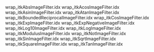 wrap_itkAbsImageFilter.idx
wrap_itkAcosImageFilter.idx
wrap_itkAsinImageFilter.idx
wrap_itkAtanImageFilter.idx
wrap_itkBoundedReciprocalImageFilter.idx
wrap_itkCosImageFilter.idx
wrap_itkExpImageFilter.idx
wrap_itkExpNegativeImageFilter.idx
wrap_itkLog10ImageFilter.idx
wrap_itkLogImageFilter.idx
wrap_itkModulusImageFilter.idx
wrap_itkNotImageFilter.idx
wrap_itkSinImageFilter.idx
wrap_itkSqrtImageFilter.idx
wrap_itkSquareImageFilter.idx
wrap_itkTanImageFilter.idx

